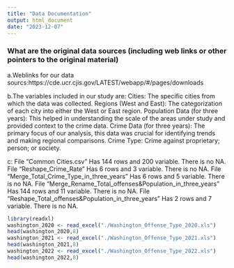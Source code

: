```yaml
---
title: "Data Documentation"
output: html_document
date: "2023-12-07"
---
```


### What are the original data sources (including web links or other pointers to the original material)
a.Weblinks for our data sourcs:https://cde.ucr.cjis.gov/LATEST/webapp/#/pages/downloads

b.The variables included in our study are:
Cities: The specific cities from which the data was collected.
Regions (West and East): The categorization of each city into either the West or East region.
Population Data (for three years): This helped in understanding the scale of the areas under study and provided context to the crime data.
Crime Data (for three years): The primary focus of our analysis, this data was crucial for identifying trends and making regional comparisons.
Crime Type: Crime against proprietary; person; or society.

c:
File "Common Cities.csv" Has 144 rows and 200 variable. There is no NA.
File "Reshape_Crime_Rate" Has 6 rows and 3 variable. There is no NA.
File "Merge_Total_Crime_Type_in_three_years" Has 6 rows and 5 variable. There is no NA.
File "Merge_Rename_Total_offenses&Population_in_three_years" Has 144 rows and 11 variable. There is no NA.
File "Reshape_Total_offenses&Population_in_three_years" Has 2 rows and 7 variable. There is no NA.
```r
library(readxl)
washington_2020 <- read_excel("./Washington_Offense_Type_2020.xls")
head(washington_2020,8)
washington_2021 <- read_excel("./Washington_Offense_Type_2021.xls")
head(washington_2021,8)
washington_2022 <- read_excel("./Washington_Offense_Type_2022.xls")
head(washington_2022,8)
```

### 